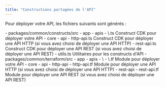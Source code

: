 ```yaml
---
title: "Constructions partagées de l'API"
---
```





Pour déployer votre API, les fichiers suivants sont générés :

<Infrastructure>
<Fragment slot="cdk">
<FileTree>
  - packages/common/constructs/src
    - app
      - apis
        - \<project-name>.ts Construct CDK pour déployer votre API
    - core
      - api
        - http-api.ts Construct CDK pour déployer une API HTTP (si vous avez choisi de déployer une API HTTP)
        - rest-api.ts Construct CDK pour déployer une API REST (si vous avez choisi de déployer une API REST)
        - utils.ts Utilitaires pour les constructs d'API
</FileTree>
</Fragment>
<Fragment slot="terraform">
<FileTree>
  - packages/common/terraform/src
    - app
      - apis
        - \<project-name>
          - \<project-name>.tf Module pour déployer votre API
    - core
      - api
        - http-api
          - http-api.tf Module pour déployer une API HTTP (si vous avez choisi de déployer une API HTTP)
        - rest-api
          - rest-api.tf Module pour déployer une API REST (si vous avez choisi de déployer une API REST)
</FileTree>
</Fragment>
</Infrastructure>
